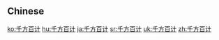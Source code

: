 {{also|千方百計}}
==Chinese==
{{zh-see|千方百計}}

[[ko:千方百计]]
[[hu:千方百计]]
[[ja:千方百计]]
[[sr:千方百计]]
[[uk:千方百计]]
[[zh:千方百计]]